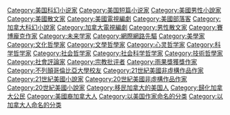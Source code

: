 {{Catmore}}
{{Commonscat|William Gibson}}

{{DEFAULTSORT:Gibson, William}}
[[Category:美国科幻小说家|Category:美国科幻小说家]]
[[Category:美国短篇小说家|Category:美国短篇小说家]]
[[Category:美國男性小說家|Category:美國男性小說家]]
[[Category:美國散文家|Category:美國散文家]]
[[Category:美國電視編劇|Category:美國電視編劇]]
[[Category:美國部落客|Category:美國部落客]]
[[Category:加拿大科幻小說家|Category:加拿大科幻小說家]]
[[Category:加拿大電視編劇|Category:加拿大電視編劇]]
[[Category:男性散文家|Category:男性散文家]]
[[Category:賽博龐克作家|Category:賽博龐克作家]]
[[Category:未来学家|Category:未来学家]]
[[Category:網際網路先驅|Category:網際網路先驅]]
[[Category:美學家|Category:美學家]]
[[Category:文化哲學家|Category:文化哲學家]]
[[Category:文學哲學家|Category:文學哲學家]]
[[Category:心灵哲学家|Category:心灵哲学家]]
[[Category:科学哲学家|Category:科学哲学家]]
[[Category:社会哲学家|Category:社会哲学家]]
[[Category:社会科学哲学家|Category:社会科学哲学家]]
[[Category:技術哲學家|Category:技術哲學家]]
[[Category:社會評論家|Category:社會評論家]]
[[Category:宗教批评者|Category:宗教批评者]]
[[Category:雨果獎獲獎作家|Category:雨果獎獲獎作家]]
[[Category:不列顛哥倫比亞大學校友|Category:不列顛哥倫比亞大學校友]]
[[Category:21世紀美國非虛構作品作家|Category:21世紀美國非虛構作品作家]]
[[Category:21世紀美國小說家|Category:21世紀美國小說家]]
[[Category:20世紀美國非虛構作品作家|Category:20世紀美國非虛構作品作家]]
[[Category:20世紀美國小說家|Category:20世紀美國小說家]]
[[Category:移民加拿大的美国人|Category:移民加拿大的美国人]]
[[Category:歸化加拿大公民|Category:歸化加拿大公民]]
[[Category:美國裔加拿大人|Category:美國裔加拿大人]]
[[Category:以美国作家命名的分类|Category:以美国作家命名的分类]]
[[Category:以加拿大人命名的分类|Category:以加拿大人命名的分类]]